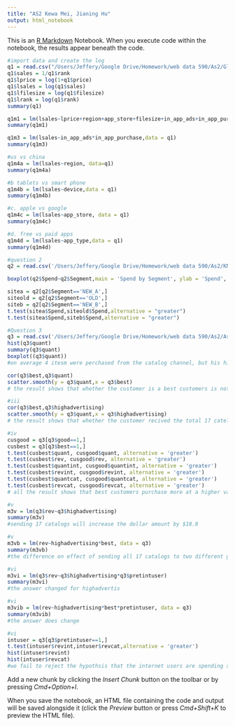 ```yaml
---
title: "AS2 Kewa Mei, Jianing Hu"
output: html_notebook
---
```

This is an [R Markdown](http://rmarkdown.rstudio.com) Notebook. When you execute code within the notebook, the results appear beneath the code. 
```r
#import data and create the log
q1 = read.csv("/Users/Jeffery/Google Drive/Homework/web data 590/As2/GlobalMobileAppsExercise.csv",sep=',',header = T)
q1$sales = 1/q1$rank
q1$lprice = log(1+q1$price)
q1$lsales = log(q1$sales)
q1$lfilesize = log(q1$filesize)
q1$lrank = log(q1$rank)
summary(q1)
```

```r
q1m1 = lm(lsales~lprice+region+app_store+filesize+in_app_ads+in_app_purchase+category+num_screenshot, data = q1)
summary(q1m1) 
```

```r
q1m3 = lm(lsales~in_app_ads*in_app_purchase,data = q1)
summary(q1m3)
```

```r
#us vs china
q1m4a = lm(lsales~region, data=q1)
summary(q1m4a)
```
```r
#b tablets vs smart phone
q1m4b = lm(lsales~device,data = q1)
summary(q1m4b)
```

```r
#c.	apple vs google 
q1m4c = lm(lsales~app_store, data = q1)
summary(q1m4c)
```

```r
#d.	free vs paid apps
q1m4d = lm(lsales~app_type,data = q1)
summary(q1m4d)
```

```r
#question 2
q2 = read.csv('/Users/Jeffery/Google Drive/Homework/web data 590/As2/KNOW.csv',sep = ',', header = T)
```

```r
boxplot(q2$Spend~q2$Segment,main = 'Spend by Segment', ylab = 'Spend', xlab='segment')
```

```r
sitea = q2[q2$Segment=='NEW_A',]
siteold = q2[q2$Segment=='OLD',]
siteb = q2[q2$Segment=='NEW_B',]
t.test(sitea$Spend,siteold$Spend,alternative = "greater")
t.test(sitea$Spend,siteb$Spend,alternative = "greater")

```

```r
#Question 3
q3 = read.csv('/Users/Jeffery/Google Drive/Homework/web data 590/As2/Assignment2PurchaseData.csv',sep = ',', header = T)
hist(q3$quant)
summary(q3$quant)
boxplot((q3$quant))
#on average 4 itesm were perchased from the catalog channel, but his high number was due to the high amount for some specifi items. Most of the items have little or no sales.
```

```r
cor(q3$best,q3$quant)
scatter.smooth(y = q3$quant,x = q3$best)
# the result shows that whether the customer is a best customers is not likely to have relationship with the quantity he purchased
```

```r
#iii
cor(q3$best,q3$highadvertising)
scatter.smooth(y = q3$quant,x = q3$highadvertising)
# the result shows that whether the customer recived the total 17 catelogs has almost no relationship with the quantity he purchased.
```

```r
#iv
cusgood = q3[q3$good==1,]
cusbest = q3[q3$best==1,]
t.test(cusbest$quant, cusgood$quant, alternative = 'greater')
t.test(cusbest$rev, cusgood$rev, alternative = 'greater')
t.test(cusbest$quantint, cusgood$quantint, alternative = 'greater')
t.test(cusbest$revint, cusgood$revint, alternative = 'greater')
t.test(cusbest$quantcat, cusgood$quantcat, alternative = 'greater')
t.test(cusbest$revcat, cusgood$revcat, alternative = 'greater')
# all the result shows that best customers purchase more at a higher value on both catlog channel and internat channel
```

```r
#v
m3v = lm(q3$rev~q3$highadvertising)
summary(m3v)
#sending 17 catalogs will increase the dollar amount by $18.8

```

```r
#v
m3vb = lm(rev~highadvertising*best, data = q3)
summary(m3vb)
#the difference on effect of sending all 17 catalogs to two different groups is not significant。
```

```r
#vi
m3vi = lm(q3$rev~q3$highadvertising*q3$pretintuser)
summary(m3vi)
#the answer changed for highadvertis
```

```r
#vi
m3vib = lm(rev~highadvertising*best*pretintuser, data = q3)
summary(m3vib)
#the answer does change
```

```r
#vi
intuser = q3[q3$pretintuser==1,]
t.test(intuser$revint,intuser$revcat,alternative = 'greater')
hist(intuser$revint)
hist(intuser$revcat)
#we fail to reject the hypothsis that the internet users are spending similar amount on internet and catlog. 
```

Add a new chunk by clicking the *Insert Chunk* button on the toolbar or by pressing *Cmd+Option+I*.


When you save the notebook, an HTML file containing the code and output will be saved alongside it (click the *Preview* button or press *Cmd+Shift+K* to preview the HTML file).
